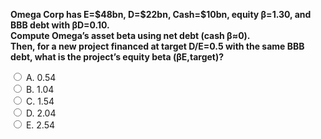 ::: {.question-block}

<form onsubmit="event.preventDefault(); checkAnswer('module4_mcq_q55')" data-correct-answer="C">
  <strong style="display: block;">
  Omega Corp has E=$48bn, D=$22bn, Cash=$10bn, equity β=1.30, and BBB debt with βD=0.10.  
  Compute Omega’s asset beta using net debt (cash β≈0).  
  Then, for a new project financed at target D/E=0.5 with the same BBB debt, what is the project’s equity beta (βE,target)?
  </strong>

  <label><input type="radio" name="module4_mcq_q55" value="A"> A. 0.54</label><br>
  <label><input type="radio" name="module4_mcq_q55" value="B"> B. 1.04</label><br>
  <label><input type="radio" name="module4_mcq_q55" value="C"> C. 1.54</label><br>
  <label><input type="radio" name="module4_mcq_q55" value="D"> D. 2.04</label><br>
  <label><input type="radio" name="module4_mcq_q55" value="E"> E. 2.54</label><br>
</form>

<div id="feedback-module4_mcq_q55" class="feedback" data-status="" style="display:none;">
✅ Correct: C. ≈1.54.  
• Net debt=22−10=12bn; EV=48+12=60bn.  
• βA=(48/60)(1.30)+(12/60)(0.10)=1.04.  
• Target D/E=0.5 → βE=1.04+(0.5)(1.04−0.10)=1.54.  
👉 Leverage magnifies equity risk above asset risk; net debt ensures correct adjustment.
</div>

:::

